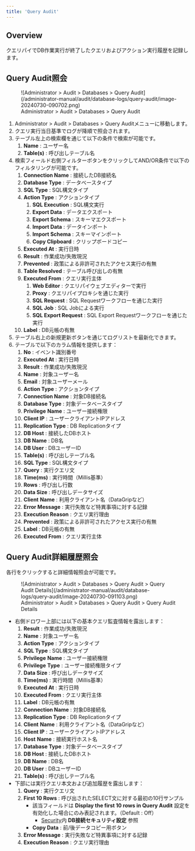 ```yaml
---
title: 'Query Audit'
---
```


## Overview

クエリパイでDB作業実行が終了したクエリおよびアクション実行履歴を記録します。

## Query Audit照会

<figure data-layout="center" data-align="center">
![Administrator &gt; Audit &gt; Databases &gt; Query Audit](/administrator-manual/audit/database-logs/query-audit/image-20240730-090702.png)
<figcaption>
Administrator &gt; Audit &gt; Databases &gt; Query Audit
</figcaption>
</figure>

1. Administrator &gt; Audit &gt; Databases &gt; Query Auditメニューに移動します。
2. クエリ実行当日基準でログが降順で照会されます。
3. テーブル左上の検索欄を通じて以下の条件で検索が可能です。
    1.  **Name**  : ユーザー名
    2.  **Table(s)**  : 呼び出しテーブル名
4. 検索フィールド右側フィルターボタンをクリックしてAND/OR条件で以下のフィルタリングが可能です。
    1.  **Connection Name**  : 接続したDB接続名
    2.  **Database Type** : データベースタイプ
    3.  **SQL Type** : SQL構文タイプ
    4.  **Action Type** : アクションタイプ
        1.  **SQL Execution**  : SQL構文実行
        2.  **Export Data**  : データエクスポート
        3.  **Export Schema**  : スキーマエクスポート
        4.  **Import Data**  : データインポート
        5.  **Import Schema** : スキーマインポート
        6.  **Copy Clipboard**  : クリップボードコピー
    5.  **Executed At**  : 実行日時
    6.  **Result** : 作業成功/失敗現況
    7.  **Prevented** : 政策による非許可されたアクセス実行の有無
    8.  **Table Resolved**  : テーブル呼び出しの有無
    9.  **Executed From**  : クエリ実行主体
        1.  **Web Editor**  : クエリパイウェブエディターで実行
        2.  **Proxy**  : クエリパイプロキシを通じた実行
        3.  **SQL Request**  : SQL Requestワークフローを通じた実行
        4.  **SQL Job**  : SQL Jobによる実行
        5.  **SQL Export Request**  : SQL Export Requestワークフローを通じた実行
    10.  **Label**  : DB元帳の有無
5. テーブル右上の新規更新ボタンを通じてログリストを最新化できます。
6. テーブルで以下のカラム情報を提供します：
    1.  **No**  : イベント識別番号
    2.  **Executed At**  : 実行日時
    3.  **Result** : 作業成功/失敗現況
    4.  **Name**  : 対象ユーザー名
    5.  **Email**  : 対象ユーザーメール
    6.  **Action Type** : アクションタイプ
    7.  **Connection Name**  : 対象DB接続名
    8.  **Database Type**  : 対象データベースタイプ
    9.  **Privilege**   **Name**  : ユーザー接続権限
    10.  **Client IP**  : ユーザークライアントIPアドレス
    11.  **Replication Type**  : DB Replicationタイプ
    12.  **DB Host**  : 接続したDBホスト
    13.  **DB Name**  : DB名
    14.  **DB User**  : DBユーザーID
    15.  **Table(s)**  : 呼び出しテーブル名
    16.  **SQL Type** : SQL構文タイプ
    17.  **Query**  : 実行クエリ文
    18.  **Time(ms)**  : 実行時間（Millis基準）
    19.  **Rows**  : 呼び出し行数
    20.  **Data Size**  : 呼び出しデータサイズ
    21.  **Client**   **Name**  : 利用クライアント名（DataGripなど）
    22.  **Error Message**  : 実行失敗など特異事項に対する記録
    23.  **Execution Reason**  : クエリ実行理由
    24.  **Prevented** : 政策による非許可されたアクセス実行の有無
    25.  **Label**  : DB元帳の有無
    26.  **Executed From**  : クエリ実行主体

## Query Audit詳細履歴照会

各行をクリックすると詳細情報照会が可能です。

<figure data-layout="center" data-align="center">
![Administrator &gt; Audit &gt; Databases &gt; Query Audit &gt; Query Audit Details](/administrator-manual/audit/database-logs/query-audit/image-20240730-091103.png)
<figcaption>
Administrator &gt; Audit &gt; Databases &gt; Query Audit &gt; Query Audit Details
</figcaption>
</figure>

* 右側ドロワー上部には以下の基本クエリ監査情報を露出します：
    1.  **Result** : 作業成功/失敗現況
    2.  **Name**  : 対象ユーザー名
    3.  **Action Type** : アクションタイプ
    4.  **SQL Type** : SQL構文タイプ
    5.  **Privilege**   **Name**  : ユーザー接続権限
    6.  **Privilege**   **Type**  : ユーザー接続権限タイプ
    7.  **Data Size**  : 呼び出しデータサイズ
    8.  **Time(ms)**  : 実行時間（Millis基準）
    9.  **Executed At**  : 実行日時
    10.  **Executed From**  : クエリ実行主体
    11.  **Label**  : DB元帳の有無
    12.  **Connection Name**  : 対象DB接続名
    13.  **Replication Type**  : DB Replicationタイプ
    14.  **Client**   **Name**  : 利用クライアント名（DataGripなど）
    15.  **Client IP**  : ユーザークライアントIPアドレス
    16.  **Host**   **Name** : 接続実行ホスト名
    17.  **Database Type**  : 対象データベースタイプ
    18.  **DB Host**  : 接続したDBホスト
    19.  **DB Name**  : DB名
    20.  **DB User**  : DBユーザーID
    21.  **Table(s)**  : 呼び出しテーブル名
* 下部には実行クエリ本文および追加履歴を露出します：
    1.  **Query**  : 実行クエリ文
    2.  **First 10 Rows**  : 呼び出されたSELECT文に対する最初の10行サンプル
        * 該当フィールドは **Display the first 10 rows in Query Audit** 設定を有効化した場合にのみ表記されます。（Default : Off）
            * [Security](../../general/company-management/security)内 **DB接続セキュリティ設定** 参照
        *  **Copy Data**  : 前/後データコピー用ボタン
    3.  **Error Message**  : 実行失敗など特異事項に対する記録
    4.  **Execution Reason**  : クエリ実行理由
